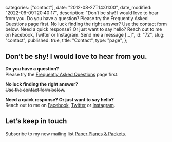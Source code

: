 
  categories: ["contact"],
  date: "2012-08-27T14:01:00",
  date_modified: "2022-06-09T20:40:17",
  description:
    "Don’t be shy! I would love to hear from you. Do you have a question? Please try the Frequently Asked Questions page first. No luck finding the right answer? Use the contact form below. Need a quick response? Or just want to say hello? Reach out to me on Facebook, Twitter or Instagram. Send me a message […]",
  id: "72",
  slug: "contact",
  published: true,
  title: "Contact",
  type: "page",
};


## Don’t be shy! I would love to hear from you.

**Do you have a question?**\
Please try the [Frequently Asked Questions](/tsop/faqs/) page first.

**No luck finding the right answer?**\
~~Use the contact form below.~~

**Need a quick response? Or just want to say hello?**\
Reach out to me on [Facebook](http://www.facebook.com/thespinoffproject), [Twitter](http://www.twitter.com/mirhamasala) or [Instagram](http://www.instagram.com/mirhamasala).

## Let’s keep in touch

Subscribe to my new mailing list [Paper Planes & Packets](http://eepurl.com/c6iLqr).
